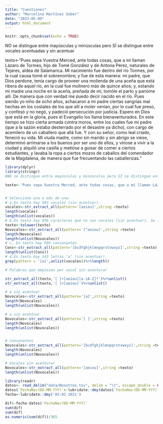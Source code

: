 ```yaml
---
title: "Cuestiones"
author: "Marcelino Martínez Sober"
date: "2023-05-09"
output: html_document
---
```


```r
knitr::opts_chunk$set(echo = TRUE)
```

NO se distingue entre mayúsculas y minúsculas pero SÍ se distingue entre vocales acentuadas y sin acentuar

texto<-“Pues sepa Vuestra Merced, ante todas cosas, que a mí llaman Lázaro de Tormes, hijo de Tomé González y de Antona Pérez, naturales de Tejares, aldea de Salamanca. Mi nacimiento fue dentro del río Tormes, por la cual causa tomé el sobrenombre; y fue de esta manera: mi padre, que Dios perdone, tenía cargo de proveer una molienda de una aceña que está ribera de aquel río, en la cual fue molinero más de quince años; y, estando mi madre una noche en la aceña, preñada de mí, tomóle el parto y parióme allí. De manera que con verdad me puedo decir nacido en el río. Pues siendo yo niño de ocho años, achacaron a mi padre ciertas sangrías mal hechas en los costales de los que allí a moler venían, por lo cual fue preso, y confesó y no negó, y padeció persecución por justicia. Espero en Dios que está en la gloria, pues el Evangelio los llama bienaventurados. En este tiempo se hizo cierta armada contra moros, entre los cuales fue mi padre (que a la sazón estaba desterrado por el desastre ya dicho), con cargo de acemilero de un caballero que allá fue. Y con su señor, como leal criado, feneció su vida. Mi viuda madre, como sin marido y sin abrigo se viese, determinó arrimarse a los buenos por ser uno de ellos, y vínose a vivir a la ciudad y alquiló una casilla y metióse a guisar de comer a ciertos estudiantes, y lavaba la ropa a ciertos mozos de caballos del comendador de la Magdalena, de manera que fue frecuentando las caballerizas.”

```r
library(dplyr)
library(stringr)
#NO se distingue entre mayúsculas y minúsculas pero SÍ se distingue entre vocales acentuadas y sin acentuar

texto<-'Pues sepa Vuestra Merced, ante todas cosas, que a mí llaman Lázaro de Tormes, hijo de Tomé González y de Antona Pérez, naturales de Tejares, aldea de Salamanca. Mi nacimiento fue dentro del río Tormes, por la cual causa tomé el sobrenombre; y fue de esta manera: mi padre, que Dios perdone, tenía cargo de proveer una molienda de una aceña que está ribera de aquel río, en la cual fue molinero más de quince años; y, estando mi madre una noche en la aceña, preñada de mí, tomóle el parto y parióme allí. De manera que con verdad me puedo decir nacido en el río. Pues siendo yo niño de ocho años, achacaron a mi padre ciertas sangrías mal hechas en los costales de los que allí a moler venían, por lo cual fue preso, y confesó y no negó, y padeció persecución por justicia. Espero en Dios que está en la gloria, pues el Evangelio los llama bienaventurados. En este tiempo se hizo cierta armada contra moros, entre los cuales fue mi padre (que a la sazón estaba desterrado por el desastre ya dicho), con cargo de acemilero de un caballero que allá fue. Y con su señor, como leal criado, feneció su vida. Mi viuda madre, como sin marido y sin abrigo se viese, determinó arrimarse a los buenos por ser uno de ellos, y vínose a vivir a la ciudad y alquiló una casilla y metióse a guisar de comer a ciertos estudiantes, y lavaba la ropa a ciertos mozos de caballos del comendador de la Magdalena, de manera que fue frecuentando las caballerizas.'


# Seleccione una o más de una:
# a.En texto hay 503 vocales (sin acentuar).
vocales<-str_extract_all(pattern='[aeiou]',string =texto)
length(vocales)
length(unlist(vocales))
# b.En texto hay 936 caracteres que no son vocales (sin acentuar). Se incluye la y.
texto<-tolower(texto)
Novocales<-str_extract_all(pattern='[^aeiou]',string =texto)
length(Novocales)
length(unlist(Novocales))
# c. En texto hay 599 consonantes.
Cons<-str_extract_all(pattern='[bcdfghjklmnpqrstvwxyz]',string =texto)
length(unlist(Cons))
# d.En texto hay 143 letras ‘a’ (sin acentuar).
grep(pattern = '[a]',unlist(vocales))%>%length()

# Palabras que empiezan por vocal sin acenturar

str_extract_all(texto,'[ ]+[aeiou][a-zA-Z]*')%>%unlist()
str_extract_all(texto,'[ ]+[aeiou]')%>%unlist()

# a sin acentuar
Novocales<-str_extract_all(pattern='[a]',string =texto)
length(Novocales)
length(unlist(Novocales))

# a sin acentuar
Novocales<-str_extract_all(pattern='[ ]',string =texto)
length(Novocales)
length(unlist(Novocales))


# consonantes
Novocales<-str_extract_all(pattern='[bcdfghjklmnpqrstvwxyz]',string =texto)
length(Novocales)
length(unlist(Novocales))

# Vocales sin acenturar
Novocales<-str_extract_all(pattern='[aeiou]',string =texto)
length(unlist(Novocales))
```
```r
library(readr)
datos<- read_delim("data/Nosotros.tsv", delim = "\t", escape_double = FALSE, trim_ws = TRUE)
datos$`FechaNac(DD-MM-YYY)`<-lubridate::dmy(datos$`FechaNac(DD-MM-YYY)`)
fecha<-lubridate::dmy('03-02-2021')

dif<-fecha-datos$`FechaNac(DD-MM-YYY)`
sum(dif)
sum(dif)
as.numeric(sum(dif))/365
```

